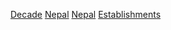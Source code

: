 [[Category:尼泊爾建立|Decade]]
[[Category:各年代亞洲建立|Nepal]]
[[Category:各年代各國建立|Nepal]]
[[Category:依年代劃分的尼泊爾|Establishments]]
